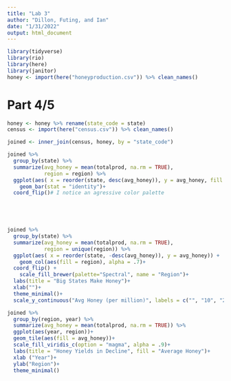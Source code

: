 ```yaml
---
title: "Lab 3"
author: "Dillon, Futing, and Ian"
date: "1/31/2022"
output: html_document
---
```

```r
library(tidyverse)
library(rio)
library(here)
library(janitor)
honey <- import(here("honeyproduction.csv")) %>% clean_names()


```


# Part 4/5
```r
honey <- honey %>% rename(state_code = state)
census <- import(here("census.csv")) %>% clean_names()

joined <- inner_join(census, honey, by = "state_code")

joined %>% 
  group_by(state) %>% 
  summarize(avg_honey = mean(totalprod, na.rm = TRUE), 
            region = region) %>% 
  ggplot(aes( x = reorder(state, desc(avg_honey)), y = avg_honey, fill = region)) +
    geom_bar(stat = "identity")+
  coord_flip()# I notice an agressive color palette
 




joined %>% 
  group_by(state) %>% 
  summarize(avg_honey = mean(totalprod, na.rm = TRUE), 
            region = unique(region)) %>% 
  ggplot(aes( x = reorder(state, -desc(avg_honey)), y = avg_honey)) +
    geom_col(aes(fill = region), alpha = .7)+
  coord_flip() + 
    scale_fill_brewer(palette="Spectral", name = "Region")+
  labs(title = "Big States Make Honey")+
  xlab("")+
  theme_minimal()+
  scale_y_continuous("Avg Honey (per million)", labels = c("", "10", "20", "30"))

joined %>% 
  group_by(region, year) %>% 
  summarize(avg_honey = mean(totalprod, na.rm = TRUE)) %>% 
  ggplot(aes(year, region))+
  geom_tile(aes(fill = avg_honey))+
  scale_fill_viridis_c(option = "magma", alpha = .9)+
  labs(title = "Honey Yields in Decline", fill = "Average Honey")+
  xlab ("Year")+
  ylab("Region")+
  theme_minimal()
  
  

  
```

